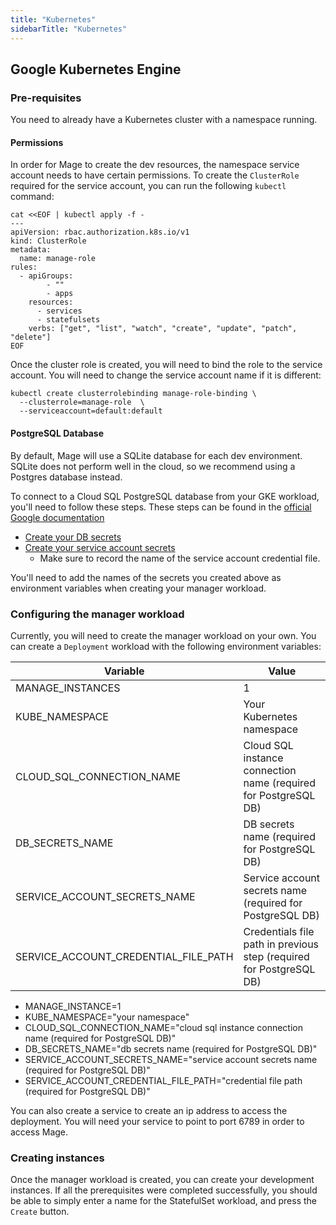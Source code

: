 ```yaml
---
title: "Kubernetes"
sidebarTitle: "Kubernetes"
---
```


## Google Kubernetes Engine

### Pre-requisites

You need to already have a Kubernetes cluster with a namespace running.

#### Permissions

In order for Mage to create the dev resources, the namespace service account
needs to have certain permissions. To create the `ClusterRole` required for the
service account, you can run the following `kubectl` command:

```
cat <<EOF | kubectl apply -f -
---
apiVersion: rbac.authorization.k8s.io/v1
kind: ClusterRole
metadata:
  name: manage-role
rules:
  - apiGroups:
        - ""
        - apps
    resources:
      - services
      - statefulsets
    verbs: ["get", "list", "watch", "create", "update", "patch", "delete"]
EOF
```

Once the cluster role is created, you will need to bind the role to the 
service account. You will need to change the service account name if it is
different:

```
kubectl create clusterrolebinding manage-role-binding \
  --clusterrole=manage-role  \
  --serviceaccount=default:default
```

#### PostgreSQL Database

By default, Mage will use a SQLite database for each dev environment. SQLite
does not perform well in the cloud, so we recommend using a Postgres database
instead.

To connect to a Cloud SQL PostgreSQL database from your GKE workload, you'll 
need to follow these steps. These steps can be found in the
[official Google documentation](https://cloud.google.com/sql/docs/postgres/connect-kubernetes-engine)

* [Create your DB secrets](https://cloud.google.com/sql/docs/postgres/connect-kubernetes-engine#create_a_secret_object)
* [Create your service account secrets](https://cloud.google.com/sql/docs/postgres/connect-kubernetes-engine#service-account-key-file)
  * Make sure to record the name of the service account credential file. 

You'll need to add the names of the secrets you created above as environment variables when
creating your manager workload.

### Configuring the manager workload

Currently, you will need to create the manager workload on your own. You can create
a `Deployment` workload with the following environment variables:

| Variable                             | Value                                                               |
| ------------------------------------ | ------------------------------------------------------------------- |
| MANAGE_INSTANCES                     | 1                                                                   |
| KUBE_NAMESPACE                       | Your Kubernetes namespace                                           |
| CLOUD_SQL_CONNECTION_NAME            | Cloud SQL instance connection name (required for PostgreSQL DB)     |
| DB_SECRETS_NAME                      | DB secrets name (required for PostgreSQL DB)                        |
| SERVICE_ACCOUNT_SECRETS_NAME         | Service account secrets name (required for PostgreSQL DB)           |
| SERVICE_ACCOUNT_CREDENTIAL_FILE_PATH | Credentials file path in previous step (required for PostgreSQL DB) |

* MANAGE_INSTANCE=1
* KUBE_NAMESPACE="your namespace"
* CLOUD_SQL_CONNECTION_NAME="cloud sql instance connection name (required for PostgreSQL DB)"
* DB_SECRETS_NAME="db secrets name (required for PostgreSQL DB)"
* SERVICE_ACCOUNT_SECRETS_NAME="service account secrets name (required for PostgreSQL DB)"
* SERVICE_ACCOUNT_CREDENTIAL_FILE_PATH="credential file path (required for PostgreSQL DB)"

You can also create a service to create an ip address to access the deployment. You will
need your service to point to port 6789 in order to access Mage.

### Creating instances

Once the manager workload is created, you can create your development instances. If all the
prerequisites were completed successfully, you should be able to simply enter a name for the
StatefulSet workload, and press the `Create` button.
